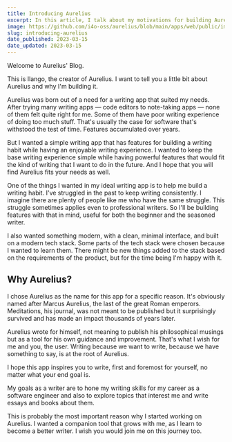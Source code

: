 ```yaml
---
title: Introducing Aurelius
excerpt: In this article, I talk about my motivations for building Aurelius and my goals as a writer.
image: https://github.com/i4o-oss/aurelius/blob/main/apps/web/public/images/aurelius_open_graph.png?raw=true
slug: introducing-aurelius
date_published: 2023-03-15
date_updated: 2023-03-15
---
```


Welcome to Aurelius' Blog.

This is Ilango, the creator of Aurelius. I want to tell you a little bit about Aurelius and why I'm building it.

Aurelius was born out of a need for a writing app that suited my needs. After trying many writing apps — code editors to note-taking apps — none of them felt quite right for me. Some of them have poor writing experience of doing too much stuff. That's usually the case for software that's withstood the test of time. Features accumulated over years.

But I wanted a simple writing app that has features for building a writing habit while having an enjoyable writing experience. I wanted to keep the base writing experience simple while having powerful features that would fit the kind of writing that I want to do in the future. And I hope that you will find Aurelius fits your needs as well.

One of the things I wanted in my ideal writing app is to help me build a writing habit. I've struggled in the past to keep writing consistently. I imagine there are plenty of people like me who have the same struggle. This struggle sometimes applies even to professional writers. So I'll be building features with that in mind, useful for both the beginner and the seasoned writer.

I also wanted something modern, with a clean, minimal interface, and built on a modern tech stack. Some parts of the tech stack were chosen because I wanted to learn them. There might be new things added to the stack based on the requirements of the product, but for the time being I'm happy with it.

## Why Aurelius?

I chose Aurelius as the name for this app for a specific reason. It's obviously named after Marcus Aurelius, the last of the great Roman emperors. Meditations, his journal, was not meant to be published but it surprisingly survived and has made an impact thousands of years later.

Aurelius wrote for himself, not meaning to publish his philosophical musings but as a tool for his own guidance and improvement. That's what I wish for me and you, the user. Writing because we want to write, because we have something to say, is at the root of Aurelius.

I hope this app inspires you to write, first and foremost for yourself, no matter what your end goal is.

My goals as a writer are to hone my writing skills for my career as a software engineer and also to explore topics that interest me and write essays and books about them.

This is probably the most important reason why I started working on Aurelius. I wanted a companion tool that grows with me, as I learn to become a better writer. I wish you would join me on this journey too.
